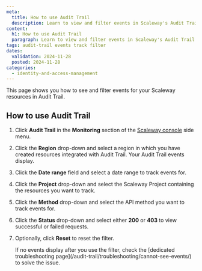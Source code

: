 ```yaml
---
meta:
  title: How to use Audit Trail
  description: Learn to view and filter events in Scaleway's Audit Trail by region, date, project, method, and status for effective resource tracking.
content:
  h1: How to use Audit Trail
  paragraph: Learn to view and filter events in Scaleway's Audit Trail by region, date, project, method, and status for effective resource tracking.
tags: audit-trail events track filter
dates:
  validation: 2024-11-28
  posted: 2024-11-28
categories:
  - identity-and-access-management
---
```


This page shows you how to see and filter events for your Scaleway resources in Audit Trail.

## How to use Audit Trail

1. Click **Audit Trail** in the **Monitoring** section of the [Scaleway console](https://console.scaleway.com/) side menu.
2. Click the **Region** drop-down and select a region in which you have created resources integrated with Audit Trail. Your Audit Trail events display.
3. Click the **Date range** field and select a date range to track events for.
4. Click the **Project** drop-down and select the Scaleway Project containing the resources you want to track.
5. Click the **Method** drop-down and select the API method you want to track events for.
6. Click the **Status** drop-down and select either **200** or **403** to view successful or failed requests.
7. Optionally, click **Reset** to reset the filter.

    <Message type="tip">
     If no events display after you use the filter, check the [dedicated troubleshooting page](/audit-trail/troubleshooting/cannot-see-events/) to solve the issue.
    </Message>
